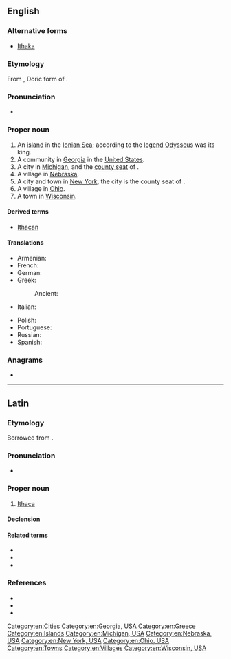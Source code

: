 ==English==
{{wikipedia}}

===Alternative forms===
* [[Ithaka]]

===Etymology===
From {{der|en|grc|Ἰθάκα}}, Doric form of {{m|grc|Ἰθάκη}}.

===Pronunciation===
* {{IPA|en|/ˈɪθəkə/}}

===Proper noun===
{{en-proper noun}}

# An [[island]] in the [[Ionian Sea]]; according to the [[legend]] [[Odysseus]] was its king.
# A community in [[Georgia]] in the [[United States]].
# A city in [[Michigan]], and the [[county seat]] of {{l|en|Gratiot County}}.
# A village in [[Nebraska]].
# A city and town in [[New York]], the city is the county seat of {{l|en|Tompkins County}}.
# A village in [[Ohio]].
# A town in [[Wisconsin]].

====Derived terms====
* [[Ithacan]]

====Translations====
{{trans-top|island}}
* Armenian: {{t+|hy|Իթակե|sc=Armn}}
* French: {{t+|fr|Ithaque|f}}
* German: {{t+|de|Ithaka|n}}
* Greek: {{t+|el|Ιθάκη|f}}
*: Ancient: {{t|grc|Ἰθάκη|f}}
* Italian: {{t|it|Itaca|f}}
{{trans-mid}}
* Polish: {{t+|pl|Itaka|f}}
* Portuguese: {{t+|pt|Ítaca|f}}
* Russian: {{t|ru|Итака}}
* Spanish: {{t+|es|Ítaca|f}}
{{trans-bottom}}

===Anagrams===
* {{anagrams|en|a=aachit|Cahita}}

[[Category:en:Cities]]
[[Category:en:Georgia, USA]]
[[Category:en:Greece]]
[[Category:en:Islands]]
[[Category:en:Michigan, USA]]
[[Category:en:Nebraska, USA]]
[[Category:en:New York, USA]]
[[Category:en:Ohio, USA]]
[[Category:en:Towns]]
[[Category:en:Villages]]
[[Category:en:Wisconsin, USA]]

----

==Latin==

===Etymology===
Borrowed from {{bor|la|grc|Ἰθάκη}}.

===Pronunciation===
* {{la-IPA}}

===Proper noun===
{{la-proper noun|Ithaca<1>}}

# [[#English|Ithaca]]

====Declension====
{{la-ndecl|Ithaca<1>}}

====Related terms====
* {{l|la|Ithacensis}}
* {{l|la|Ithacēsius}}
* {{l|la|Ithacus}}

===References===
* {{R:L&S}}
* {{R:Gaffiot}}
* {{R:Smith's Geography}}

{{topics|la|Greece|Islands}}